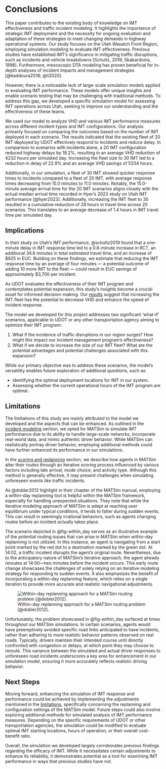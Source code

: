 # Conclusions {#sec-conclusions}

This paper contributes to the existing body of knowledge on IMT effectiveness and traffic incident modeling. It highlights the importance of strategic IMT deployment and the necessity for ongoing evaluation and adaptation of these strategies to meet changing demands in highway operational systems. Our study focuses on the Utah Wasatch Front Region, employing simulation modeling to evaluate IMT effectiveness. Previous studies have established IMT's significance in mitigating traffic disruptions, such as incidents and vehicle breakdowns [Schultz, 2019; Skabardonis, 1998]. Furthermore, mesoscopic DTA modeling has proven beneficial for in-depth analyses of incident impacts and management strategies [@kaddoura2018; @li2020].

However, there is a noticeable lack of large-scale simulation models applied to evaluating IMT performance. These models offer unique insights and enable scenario testing that may be challenging with traditional methods. To address this gap, we developed a specific simulation model for assessing IMT operations across Utah, seeking to improve our understanding and the effectiveness of these teams.

We used our model to analyze VHD and various IMT performance measures across different incident types and IMT configurations. Our analysis primarily focused on comparing the outcomes based on the number of IMT deployed in each scenario. The results indicated that the existing fleet of 20 IMT deployed by UDOT effectively respond to incidents and reduce delay. In comparison to scenarios with incidents alone, a 20 IMT configuration reduced highway delays by 18.2%, resulting in an average VHD reduction of 4232 hours per simulated day. Increasing the fleet size to 30 IMT led to a reduction in delay of 22.9% and an average VHD savings of 5334 hours.

Additionally, in our simulation, a fleet of 30 IMT showed quicker response times to incidents compared to a fleet of 20 IMT, with average response times decreasing from 15.0 minutes to 11.0 minutes. Notably, the 15.0-minute average arrival time for the 20 IMT scenarios aligns closely with the actual median arrival time recorded in Hyer's 2023 study on Utah IMT performance [@hyer2023]. Additionally, increasing the IMT fleet to 30 resulted in a cumulative reduction of 28 hours in travel time across 20 scenarios. This translates to an average decrease of 1.4 hours in IMT travel time per simulated day.

## Implications {#sec-implications}

In their study on Utah's IMT performance, @schultz2019 found that a one-minute delay in IMT response time led to a 0.8-minute increase in RCT, an additional 34.6 minutes in total estimated travel time, and an increase of \$925 in EUC. Building on these findings, we estimate that reducing the IMT response time by an average of four minutes --- a potential outcome of adding 10 more IMT to the fleet --- could result in EUC savings of approximately \$3,700 per incident.

As UDOT evaluates the effectiveness of their IMT program and contemplates potential expansion, this study's insights become a crucial asset for informed decision-making. Our [results](#sec-results) suggest that increasing the IMT fleet has the potential to decrease VHD and enhance the speed of incident response.

The model we developed for this project addresses two significant 'what-if' scenarios, applicable to UDOT or any other transportation agency aiming to optimize their IMT program:

1.  What if the incidence of traffic disruptions in our region surges? How might this impact our incident management program's effectiveness?
2.  What if we decide to increase the size of our IMT fleet? What are the potential advantages and potential challenges associated with this expansion?

While our primary objective was to address these scenarios, the model's versatility enables future exploration of additional questions, such as:

-   Identifying the optimal deployment locations for IMT in our system.
-   Assessing whether the current operational hours of the IMT program are optimal.

## Limitations {#sec-limitations}

The limitations of this study are mainly attributed to the model we developed and the aspects that can be enhanced. As outlined in the [incident modeling](#sec-inc_modeling) section, we opted for MATSim to simulate IMT performance due to its ability to handle large-scale networks, incorporate real-world data, and mimic authentic driver behavior. While MATSim can realistically portray driver behavior, employing additional methods could have further enhanced its performance in our simulations.

In the [scoring and replanning](#sec-MATSim_Score) section, we describe how agents in MATSim alter their routes through an iterative scoring process influenced by various factors including late arrival, mode choice, and activity type. Although this method is generally effective, it may present challenges when simulating unforeseen events like traffic incidents.

As @dobler2012 highlight in their chapter of the MATSim manual, employing a within-day replanning tool is helpful within the MATSim framework, especially for handling unexpected situations. They note that while the iterative modeling approach of MATSim is adept at reaching user equilibrium under typical conditions, it tends to falter during sudden events. This can result in seemingly irrational behaviors, such as agents changing routes before an incident actually takes place.

The scenario depicted in @fig-within_day serves as an illustrative example of the potential routing issues that can arise in MATSim when within-day replanning is not utilized. In this instance, an agent is navigating from a start point marked by the red dot to a destination marked by the green dot. At 14:02, a traffic incident disrupts the agent's original route. Nevertheless, due to the anticipatory nature of MATSim's iterative approach, the agent already reroutes at 14:00---two minutes before the incident occurs. This early route change showcases the challenges of solely relying on an iterative modeling strategy for responding to sudden events. It also emphasizes the benefit of incorporating a within-day replanning feature, which relies on a single iteration to provide more accurate and realistic navigational adjustments.

![Within-day replanning approach for a MATSim routing problem [@dobler2012].](figures/within_day.png){#fig-within_day}

Unfortunately, the problem showcased in @fig-within_day surfaced at times throughout our MATSim simulations. In certain scenarios, agents would have preemptively avoided specific road links anticipated to have incidents, rather than adhering to more realistic behavior patterns observed on real roads. Typically, drivers maintain their intended course until directly confronted with congestion or delays, at which point they may choose to reroute. This variance between the simulated and actual driver responses to unforeseen road incidents underscores a key area for enhancement in our simulation model, ensuring it more accurately reflects realistic driving behavior.

## Next Steps {#sec-next_steps}

Moving forward, enhancing the simulation of IMT response and performance could be achieved by implementing the adjustments mentioned in the [limitations](#sec-limitations), specifically concerning the replanning and configuration settings of the MATSim model. Future steps could also involve exploring additional methods for simulated analysis of IMT performance measures. Depending on the specific requirements of UDOT or other transportation agencies, the simulation could be modified to evaluate optimal IMT starting locations, hours of operation, or their overall cost-benefit ratio.

Overall, the simulation we developed largely corroborates previous findings regarding the efficacy of IMT. While it necessitates certain adjustments to enhance its reliability, it demonstrates potential as a tool for examining IMT performance in ways that previous studies have not.
